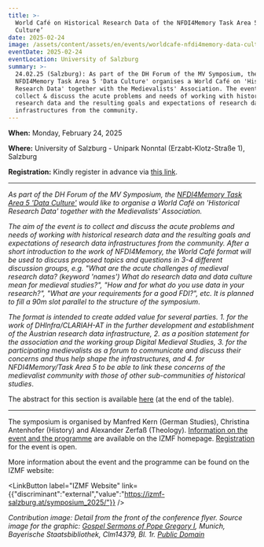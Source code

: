 ```yaml
---
title: >-
  World Café on Historical Research Data of the NFDI4Memory Task Area 5 ‘Data
  Culture’
date: 2025-02-24
image: /assets/content/assets/en/events/worldcafe-nfdi4memory-data-culture/image.jpg
eventDate: 2025-02-24
eventLocation: University of Salzburg
summary: >-
  24.02.25 (Salzburg): As part of the DH Forum of the MV Symposium, the
  NFDI4Memory Task Area 5 'Data Culture' organises a World Café on 'Historical
  Research Data' together with the Medievalists' Association. The event aims to
  collect & discuss the acute problems and needs of working with historical
  research data and the resulting goals and expectations of research data
  infrastructures from the community.
---
```

**When:** Monday, February 24, 2025

**Where:** University of Salzburg - Unipark Nonntal (Erzabt-Klotz-Straße 1), Salzburg

**Registration:** Kindly register in advance via [this link](https://izmf-salzburg.at/anmeldung/).

---

*As part of the DH Forum of the MV Symposium, the [NFDI4Memory Task Area 5 'Data Culture'](https://4memory.de/task-areas/task-area-5-data-culture/) would like to organise a World Café on 'Historical Research Data' together with the Medievalists' Association.*

*The aim of the event is to collect and discuss the acute problems and needs of working with historical research data and the resulting goals and expectations of research data infrastructures from the community. After a short introduction to the work of NFDI4Memory, the World Café format will be used to discuss proposed topics and questions in 3-4 different discussion groups, e.g. "What are the acute challenges of medieval research data? (keyword 'names') What do research data and data culture mean for medieval studies?", "How and for what do you use data in your research?", "What are your requirements for a good FDI?", etc. It is planned to fill a 90m slot parallel to the structure of the symposium*.

*The format is intended to create added value for several parties. 1. for the work of DHInfra/CLARIAH-AT in the further development and establishment of the Austrian research data infrastructure, 2. as a position statement for the association and the working group Digital Medieval Studies, 3. for the participating medievalists as a forum to communicate and discuss their concerns and thus help shape the infrastructures, and 4. for NFDI4Memory/Task Area 5 to be able to link these concerns of the medievalist community with those of other sub-communities of historical studies*.

The abstract for this section is available [here](https://izmf-salzburg.at/abstracts/#1730889539850-da3a236c-8541) (at the end of the table).

---

The symposium is organised by Manfred Kern (German Studies), Christina Antenhofer (History) and Alexander Zerfaß (Theology). [Information on the event and the programme](https://izmf-salzburg.at/symposium_2025/) are available on the IZMF homepage. [Registration](https://izmf-salzburg.at/anmeldung/) for the event is open.

More information about the event and the programme can be found on the IZMF website:

<LinkButton label="IZMF Website" link={{"discriminant":"external","value":"https://izmf-salzburg.at/symposium_2025/"}} />

*Contribution image: Detail from the front of the conference flyer. Source image for the graphic: [Gospel Sermons of Pope Gregory I](https://www.digitale-sammlungen.de/view/bsb00046508?page=2%2C3), Munich, Bayerische Staatsbibliothek, Clm14379, Bl. 1r. [Public Domain](https://creativecommons.org/publicdomain/mark/1.0/)*
